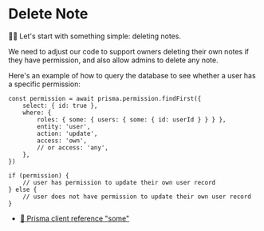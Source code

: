 # Delete Note

<EpicVideo url="https://www.epicweb.dev/workshops/authentication-strategies-and-implementation/permissions/implementing-user-permissions-and-authorization-logic" />

👨‍💼 Let's start with something simple: deleting notes.

We need to adjust our code to support owners deleting their own notes if they
have permission, and also allow admins to delete any note.

Here's an example of how to query the database to see whether a user has a
specific permission:

```tsx
const permission = await prisma.permission.findFirst({
	select: { id: true },
	where: {
		roles: { some: { users: { some: { id: userId } } } },
		entity: 'user',
		action: 'update',
		access: 'own',
		// or access: 'any',
	},
})

if (permission) {
	// user has permission to update their own user record
} else {
	// user does not have permission to update their own user record
}
```

- [📜 Prisma client reference "some"](https://www.prisma.io/docs/reference/api-reference/prisma-client-reference#some)
